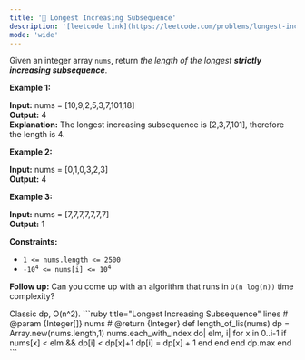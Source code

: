 ```yaml
---
title: '🧀 Longest Increasing Subsequence'
description: '[leetcode link](https://leetcode.com/problems/longest-increasing-subsequence/description/)'
mode: 'wide'
---
```

<Tabs>
  <Tab title="Question" icon="circle-question" iconType="regular">
    <Card>
      <p>Given an integer array <code>nums</code>, return <em>the length of the longest <strong>strictly increasing </strong></em><span data-keyword="subsequence-array"><em><strong>subsequence</strong></em></span>.</p>   <p><strong class="example">Example 1:</strong></p>   <strong>Input:</strong> nums = [10,9,2,5,3,7,101,18] <br/> <strong>Output:</strong> 4 <br/> <strong>Explanation:</strong> The longest increasing subsequence is [2,3,7,101], therefore the length is 4.   <p><strong class="example">Example 2:</strong></p>   <strong>Input:</strong> nums = [0,1,0,3,2,3] <br/> <strong>Output:</strong> 4   <p><strong class="example">Example 3:</strong></p>   <strong>Input:</strong> nums = [7,7,7,7,7,7,7] <br/> <strong>Output:</strong> 1    <p><strong>Constraints:</strong></p>  <ul>  <li><code>1 &lt;= nums.length &lt;= 2500</code></li>  <li><code>-10<sup>4</sup> &lt;= nums[i] &lt;= 10<sup>4</sup></code></li> </ul>   <p><b>Follow up:</b>&nbsp;Can you come up with an algorithm that runs in&nbsp;<code>O(n log(n))</code> time complexity?</p> 
    </Card>
  </Tab>
  <Tab title="Solution" icon="lightbulb" iconType="regular" >
    <Card>
      Classic dp, O(n^2).
    </Card>
  <Expandable title="code">
    <CodeGroup dropdown>
```ruby title="Longest Increasing Subsequence" lines
# @param {Integer[]} nums
# @return {Integer}
def length_of_lis(nums)
    dp = Array.new(nums.length,1)
    nums.each_with_index do| elm, i|
        for x in 0..i-1
            if nums[x] < elm && dp[i] < dp[x]+1
                dp[i] = dp[x] + 1
            end
        end
    end
    dp.max
end
```
    </CodeGroup>
  </Expandable>
  </Tab>
</Tabs>